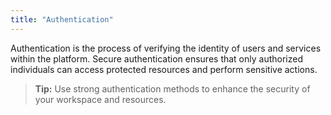 ```yaml
---
title: "Authentication"
---
```


Authentication is the process of verifying the identity of users and services within the platform. Secure authentication ensures that only authorized individuals can access protected resources and perform sensitive actions.

> **Tip:** Use strong authentication methods to enhance the security of your workspace and resources. 
